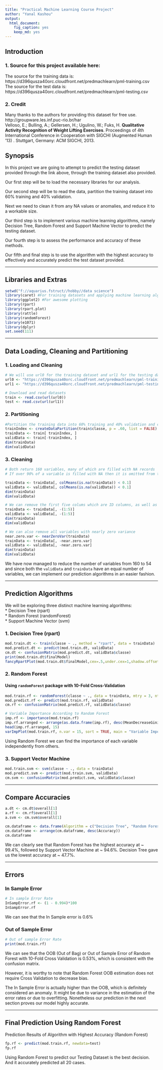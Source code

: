 --- 
title: "Practical Machine Learning Course Project" 
author: "Yanal Kashou"
output: 
  html_document: 
    fig_caption: yes
    keep_md: yes
---
## Introduction
### 1. Source for this project available here:
The source for the training data is:
https://d396qusza40orc.cloudfront.net/predmachlearn/pml-training.csv  
The source for the test data is:
https://d396qusza40orc.cloudfront.net/predmachlearn/pml-testing.csv  

### 2. Credit
Many thanks to the authors for providing this dataset for free use.   http://groupware.les.inf.puc-rio.br/har  
Velloso, E.; Bulling, A.; Gellersen, H.; Ugulino, W.; Fuks, H. __Qualitative Activity Recognition of Weight Lifting Exercises__. Proceedings of 4th International Conference in Cooperation with SIGCHI (Augmented Human '13) . Stuttgart, Germany: ACM SIGCHI, 2013. 

## Synopsis
In this project we are going to attempt to predict the testing dataset provided through the link above, through the training dataset also provided.  

Our first step will be to load the necessary libraries for our analysis.  

Our second step will be to read the data, partition the training dataset into 60% training and 40% validation.  

Next we need to clean it from any NA values or anomalies, and reduce it to a workable size.  

Our third step is to implement various machine learning algorithms, namely Decision Tree, Random Forest and Support Machine Vector to predict the testing dataset.  

Our fourth step is to assess the performance and accuracy of these methods.  

Our fifth and final step is to use the algorithm with the highest accuracy to effectively and accurately predict the test dataset provided.  

***  

## Libraries and Extras
```{r Libraries and Extras, warning = FALSE, error = FALSE, message = FALSE}
setwd("f://aquarius.fstruct//hobby//data science")
library(caret) #For training datasets and applying machine learning algorithms
library(ggplot2) #For awesome plotting
library(rpart)
library(rpart.plot)
library(rattle)
library(randomForest)
library(e1071)
library(dplyr)
set.seed(111)
```
***
## Data Loading, Cleaning and Partitioning
### 1. Loading and Cleaning
```{r Loading}
# We will use url0 for the training dataset and url1 for the testing dataset
url0 <- "https://d396qusza40orc.cloudfront.net/predmachlearn/pml-training.csv" 
url1 <- "https://d396qusza40orc.cloudfront.net/predmachlearn/pml-testing.csv"

# Download and read datasets
train <- read.csv(url(url0))
test <- read.csv(url(url1))
```

### 2. Partitioning
```{r Paritioning}
#Partition the training data into 60% training and 40% validation and check dimensions.
trainIndex <- createDataPartition(train$classe, p = .60, list = FALSE)
trainData <- train[ trainIndex, ]
validData <- train[-trainIndex, ]
dim(trainData)
dim(validData)
```

### 3. Cleaning
```{r Cleaning}
# Both return 160 variables, many of which are filled with NA records
# If over 90% of a variable is filled with NA then it is omitted from the training and test datasets

trainData <- trainData[, colMeans(is.na(trainData)) < 0.1]
validData <- validData[, colMeans(is.na(validData)) < 0.1]
dim(trainData)
dim(validData)

# We can remove the first five colums which are ID columns, as well as the timestamp as we do not need it in this analysis.
trainData <- trainData[, -(1:5)]
validData <- validData[, -(1:5)]
dim(trainData)
dim(validData)

# We can also remove all variables with nearly zero variance
near.zero.var <- nearZeroVar(trainData)
trainData <- trainData[, -near.zero.var]
validData <- validData[, -near.zero.var]
dim(trainData)
dim(validData)
```
We have now managed to reduce the number of variables from 160 to 54 and since both the `validData` and `trainData` have an equal number of variables, we can implement our prediction algorithms in an easier fashion.

***
## Prediction Algorithms

We will be exploring three distinct machine learning algorithms:  
* Decision Tree (rpart)  
* Random Forest (randomForest)  
* Support Machine Vector (svm)  

### 1. Decision Tree (rpart)
```{r Decision Tree, fig.align = "center"}
mod.train.dt <- train(classe ~ ., method = "rpart", data = trainData)
mod.predict.dt <- predict(mod.train.dt, validData)
cm.dt <- confusionMatrix(mod.predict.dt, validData$classe)
print(mod.train.dt$finalModel)
fancyRpartPlot(mod.train.dt$finalModel,cex=.5,under.cex=1,shadow.offset=0)
```  

### 2. Random Forest
#### Using `randomForest` package with 10-Fold Cross-Validation
```{r Random Forest, fig.align = "center", }
mod.train.rf <- randomForest(classe ~ ., data = trainData, mtry = 3, ntree = 200, do.trace = 25, cv.fold = 10)
mod.predict.rf <- predict(mod.train.rf, validData)
cm.rf <- confusionMatrix(mod.predict.rf, validData$classe)

# Variable Importance According to Random Forest
imp.rf <- importance(mod.train.rf)
imp.rf.arranged <- arrange(as.data.frame(imp.rf), desc(MeanDecreaseGini))
head(imp.rf.arranged, 15)
varImpPlot(mod.train.rf, n.var = 15, sort = TRUE, main = "Variable Importance", lcolor = "blue", bg = "purple")
```
Using Random Forest we can find the importance of each variable independently from others. 

### 3. Support Vector Machine
```{r Support Vector Machine}
mod.train.svm <- svm(classe ~ ., data = trainData)
mod.predict.svm <- predict(mod.train.svm, validData)
cm.svm <- confusionMatrix(mod.predict.svm, validData$classe)
```  
***

## Compare Accuracies
```{r Accuracy Comparison}
a.dt <- cm.dt$overall[1]
a.rf <- cm.rf$overall[1]
a.svm <- cm.svm$overall[1]

cm.dataframe <- data.frame(Algorithm = c("Decision Tree", "Random Forest", "Support Vector Machine"), Index = c("dt", "rf", "svm"), Accuracy = c(a.dt, a.rf, a.svm))
cm.dataframe <- arrange(cm.dataframe, desc(Accuracy))
cm.dataframe
```
We can clearly see that Random Forest has the highest accuracy at ~ 99.4%, followed by Support Vector Machine at ~ 94.6%. Decision Tree gave us the lowest accuracy at ~ 47.7%.

***  

## Errors
### In Sample Error
```{r In Sample Error}
# In sample Error Rate
InSampError.rf <- (1 - 0.994)*100
InSampError.rf
```
We can see that the In Sample error is 0.6%

### Out of Sample Error
```{r Out of Sample Error}
# Out of sample Error Rate
print(mod.train.rf)
```
We can see that the OOB (Out of Bag) or Out of Sample Error of Random Forest with 10-Fold Cross Validation is 0.53%, which is consistent with the confusion matrix.

However, it is worthy to note that Random Forest OOB estimation does not require Cross Validation to decrease bias.

The In Sample Error is actually higher than the OOB, which is definitely considered an anomaly. It might be due to variance in the estimation of the error rates or due to overfitting. Nonetheless our prediction in the next section proves our model highly accurate.

***

## Final Prediction Using Random Forest

Prediction Results of Algorithm with Highest Accuracy (Random Forest)
```{r Final Prediction}
fp.rf <- predict(mod.train.rf, newdata=test)
fp.rf
```
  
Using Random Forest to predict our Testing Dataset is the best decision. And it accurately predicted all 20 cases.